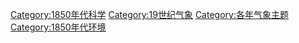 [[Category:1850年代科学|Category:1850年代科学]]
[[Category:19世纪气象|Category:19世纪气象]]
[[Category:各年气象主题|Category:各年气象主题]]
[[Category:1850年代环境|Category:1850年代环境]]